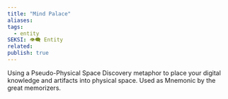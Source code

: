```yaml
---
title: "Mind Palace"
aliases: 
tags:
  - entity
SEKSI: 👁️‍🗨️ Entity
related:
publish: true
---
```



Using a Pseudo-Physical Space Discovery metaphor to place your digital knowledge and artifacts into physical space. Used as Mnemonic by the great memorizers. 
